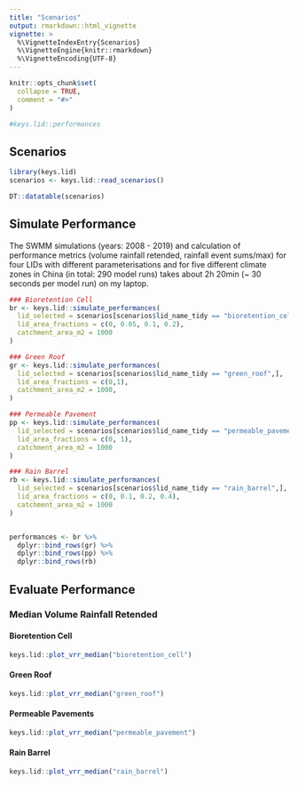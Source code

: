 ```yaml
---
title: "Scenarios"
output: rmarkdown::html_vignette
vignette: >
  %\VignetteIndexEntry{Scenarios}
  %\VignetteEngine{knitr::rmarkdown}
  %\VignetteEncoding{UTF-8}
---
```


```r
knitr::opts_chunk$set(
  collapse = TRUE,
  comment = "#>"
)

#keys.lid::performances
```

## Scenarios

```r
library(keys.lid)
scenarios <- keys.lid::read_scenarios()

DT::datatable(scenarios)

```
## Simulate Performance

The SWMM simulations (years: 2008 - 2019) and calculation of 
performance metrics (volume rainfall retended, rainfall event sums/max) for four 
LIDs with different parameterisations and for five different climate zones 
in China (in total: 290 model runs) takes about 2h 20min (~ 30 seconds per model 
run) on my laptop.

```r

### Bioretention Cell
br <- keys.lid::simulate_performances(
  lid_selected = scenarios[scenarios$lid_name_tidy == "bioretention_cell",],
  lid_area_fractions = c(0, 0.05, 0.1, 0.2),
  catchment_area_m2 = 1000
)

### Green Roof
gr <- keys.lid::simulate_performances(
  lid_selected = scenarios[scenarios$lid_name_tidy == "green_roof",],
  lid_area_fractions = c(0,1),
  catchment_area_m2 = 1000,
)

### Permeable Pavement
pp <- keys.lid::simulate_performances(
  lid_selected = scenarios[scenarios$lid_name_tidy == "permeable_pavement",],
  lid_area_fractions = c(0, 1),
  catchment_area_m2 = 1000
)

### Rain Barrel
rb <- keys.lid::simulate_performances(
  lid_selected = scenarios[scenarios$lid_name_tidy == "rain_barrel",],
  lid_area_fractions = c(0, 0.1, 0.2, 0.4),
  catchment_area_m2 = 1000
)


performances <- br %>%
  dplyr::bind_rows(gr) %>%
  dplyr::bind_rows(pp) %>%
  dplyr::bind_rows(rb)
```

## Evaluate Performance

### Median Volume Rainfall Retended 

#### Bioretention Cell 

```r

keys.lid::plot_vrr_median("bioretention_cell")

```

#### Green Roof 

```r

keys.lid::plot_vrr_median("green_roof")

```

#### Permeable Pavements 

```r

keys.lid::plot_vrr_median("permeable_pavement")

```

#### Rain Barrel

```r

keys.lid::plot_vrr_median("rain_barrel")

```
